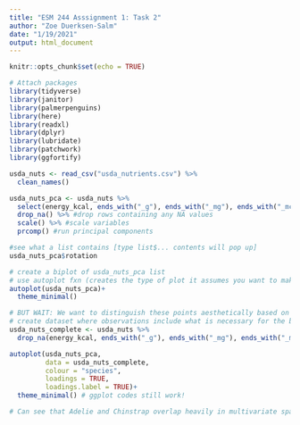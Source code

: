 ```yaml
---
title: "ESM 244 Asssignment 1: Task 2"
author: "Zoe Duerksen-Salm"
date: "1/19/2021"
output: html_document
---
```


```r
knitr::opts_chunk$set(echo = TRUE)

# Attach packages
library(tidyverse)
library(janitor)
library(palmerpenguins)
library(here)
library(readxl)
library(dplyr)
library(lubridate)
library(patchwork)
library(ggfortify)
```


```r
usda_nuts <- read_csv("usda_nutrients.csv") %>% 
  clean_names()

usda_nuts_pca <- usda_nuts %>% 
  select(energy_kcal, ends_with("_g"), ends_with("_mg"), ends_with("_mcg"), ends_with("_usrda")) %>%
  drop_na() %>% #drop rows containing any NA values
  scale() %>% #scale variables
  prcomp() #run principal components

#see what a list contains [type list$... contents will pop up]
usda_nuts_pca$rotation

# create a biplot of usda_nuts_pca list
# use autoplot fxn (creates the type of plot it assumes you want to make)
autoplot(usda_nuts_pca)+
  theme_minimal()

# BUT WAIT: We want to distinguish these points aesthetically based on other variables too!
# create dataset where observations include what is necessary for the biplot, but still contain other info
usda_nuts_complete <- usda_nuts %>% 
  drop_na(energy_kcal, ends_with("_g"), ends_with("_mg"), ends_with("_mcg"), ends_with("_usrda"))

autoplot(usda_nuts_pca,
         data = usda_nuts_complete,
         colour = "species",
         loadings = TRUE,
         loadings.label = TRUE)+
  theme_minimal() # ggplot codes still work!

# Can see that Adelie and Chinstrap overlap heavily in multivariate space
```